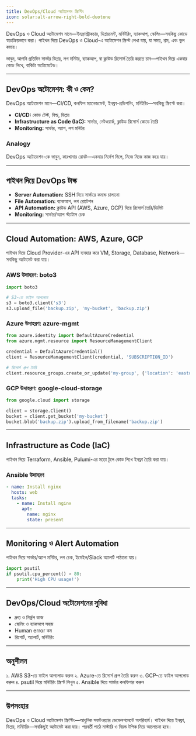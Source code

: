 ```yaml
---
title: DevOps/Cloud অটোমেশন স্ক্রিপ্টিং
icon: solar:alt-arrow-right-bold-duotone
---
```


DevOps ও Cloud অটোমেশন মানে—ইনফ্রাস্ট্রাকচার, ডিপ্লয়মেন্ট, মনিটরিং, ব্যাকআপ, স্কেলিং—সবকিছু কোডে স্বয়ংক্রিয়ভাবে করা। পাইথন দিয়ে DevOps ও Cloud-এ অটোমেশন স্ক্রিপ্ট লেখা যায়, যা সময়, শ্রম, এবং ভুল কমায়।

ভাবুন, আপনি প্রতিদিন সার্ভার ডিপ্লয়, লগ মনিটর, ব্যাকআপ, বা ক্লাউড রিসোর্স তৈরি করতে চান—পাইথন দিয়ে একবার কোড লিখে, বাকিটা অটোমেটেড।

---

## DevOps অটোমেশন: কী ও কেন?

DevOps অটোমেশন মানে—CI/CD, কনফিগ ম্যানেজমেন্ট, ইনফ্রা-প্রভিশনিং, মনিটরিং—সবকিছু স্ক্রিপ্টে করা।

- **CI/CD:** কোড টেস্ট, বিল্ড, ডিপ্লয়
- **Infrastructure as Code (IaC):** সার্ভার, নেটওয়ার্ক, ক্লাউড রিসোর্স কোডে তৈরি
- **Monitoring:** সার্ভার, অ্যাপ, লগ মনিটর

### Analogy

DevOps অটোমেশন-কে ভাবুন, কারখানার রোবট—একবার নির্দেশ দিলে, নিজে নিজে কাজ করে যায়।

---

## পাইথন দিয়ে DevOps টাস্ক

- **Server Automation:** SSH দিয়ে সার্ভারে কমান্ড চালানো
- **File Automation:** ব্যাকআপ, লগ রোটেশন
- **API Automation:** ক্লাউড API (AWS, Azure, GCP) দিয়ে রিসোর্স তৈরি/ডিলিট
- **Monitoring:** সার্ভার/অ্যাপ স্ট্যাটাস চেক

---

## Cloud Automation: AWS, Azure, GCP

পাইথন দিয়ে Cloud Provider-এর API ব্যবহার করে VM, Storage, Database, Network—সবকিছু অটোমেট করা যায়।

### AWS উদাহরণ: boto3

```python
import boto3

# S3-তে ফাইল আপলোড
s3 = boto3.client('s3')
s3.upload_file('backup.zip', 'my-bucket', 'backup.zip')
```

### Azure উদাহরণ: azure-mgmt

```python
from azure.identity import DefaultAzureCredential
from azure.mgmt.resource import ResourceManagementClient

credential = DefaultAzureCredential()
client = ResourceManagementClient(credential, 'SUBSCRIPTION_ID')

# রিসোর্স গ্রুপ তৈরি
client.resource_groups.create_or_update('my-group', {'location': 'eastus'})
```

### GCP উদাহরণ: google-cloud-storage

```python
from google.cloud import storage

client = storage.Client()
bucket = client.get_bucket('my-bucket')
bucket.blob('backup.zip').upload_from_filename('backup.zip')
```

---

## Infrastructure as Code (IaC)

পাইথন দিয়ে Terraform, Ansible, Pulumi-এর মতো টুলে কোড লিখে ইনফ্রা তৈরি করা যায়।

### Ansible উদাহরণ

```yaml
- name: Install nginx
  hosts: web
  tasks:
    - name: Install nginx
      apt:
        name: nginx
        state: present
```

---

## Monitoring ও Alert Automation

পাইথন দিয়ে সার্ভার/অ্যাপ মনিটর, লগ চেক, ইমেইল/Slack অ্যালার্ট পাঠানো যায়।

```python
import psutil
if psutil.cpu_percent() > 80:
    print('High CPU usage!')
```

---

## DevOps/Cloud অটোমেশনের সুবিধা

- দ্রুত ও নির্ভুল কাজ
- স্কেলিং ও ব্যাকআপ সহজ
- Human error কম
- রিপোর্ট, অ্যালার্ট, মনিটরিং

---

## অনুশীলন

১. AWS S3-তে ফাইল আপলোড করুন
২. Azure-তে রিসোর্স গ্রুপ তৈরি করুন
৩. GCP-তে ফাইল আপলোড করুন
৪. psutil দিয়ে মনিটরিং স্ক্রিপ্ট লিখুন
৫. Ansible দিয়ে সার্ভার কনফিগার করুন

---

## উপসংহার

DevOps ও Cloud অটোমেশন স্ক্রিপ্টিং—আধুনিক সফটওয়্যার ডেভেলপমেন্টে অপরিহার্য। পাইথন দিয়ে ইনফ্রা, ডিপ্লয়, মনিটরিং—সবকিছুই অটোমেট করা যায়। পরবর্তী পাঠে মাস্টারি ও বিয়ন্ড টপিক নিয়ে আলোচনা হবে।
